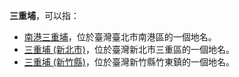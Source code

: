 '''三重埔'''，可以指：
* [[南港三重埔|南港三重埔]]，位於臺灣臺北市南港區的一個地名。
* [[三重埔_(新北市)|三重埔 (新北市)]]，位於臺灣新北市三重區的一個地名。
* [[三重埔_(新竹縣)|三重埔 (新竹縣)]]，位於臺灣新竹縣竹東鎮的一個地名。

{{Disambiguation|三|Cat=三字臺灣地名消歧義}}